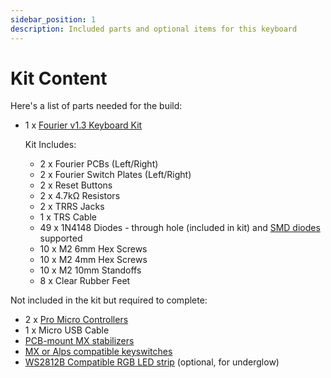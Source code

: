 ```yaml
---
sidebar_position: 1
description: Included parts and optional items for this keyboard
---
```


# Kit Content

Here's a list of parts needed for the build:

* 1 x [Fourier v1.3 Keyboard Kit](https://keebd.com/)

  Kit Includes:
  * 2 x Fourier PCBs (Left/Right)
  * 2 x Fourier Switch Plates (Left/Right)
  * 2 x Reset Buttons
  * 2 x 4.7kΩ Resistors
  * 2 x TRRS Jacks
  * 1 x TRS Cable
  * 49 x 1N4148 Diodes - through hole \(included in kit\) and [SMD diodes](https://keebd.com/products/1n4148-diodes-pack-of-10?variant=40957931126936) supported
  * 10 x M2 6mm Hex Screws
  * 10 x M2 4mm Hex Screws
  * 10 x M2 10mm Standoffs
  * 8 x Clear Rubber Feet

Not included in the kit but required to complete:
* 2 x [Pro Micro Controllers](https://keebd.com/collections/controllers)
* 1 x Micro USB Cable
* [PCB-mount MX stabilizers](https://keebd.com/products/cherry-screw-in-stabilizers)
* [MX or Alps compatible keyswitches](https://keebd.com/collections/switches)
* [WS2812B Compatible RGB LED strip](https://keebd.com/products/ws2812b-rgb-led-strip) \(optional, for underglow\)